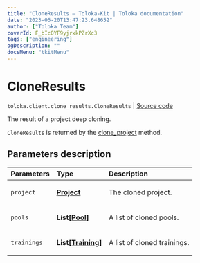 ```yaml
---
title: "CloneResults — Toloka-Kit | Toloka documentation"
date: "2023-06-20T13:47:23.648652"
author: ["Toloka Team"]
coverId: F_bIcOYF9yjrxkPZrXc3
tags: ["engineering"]
ogDescription: ""
docsMenu: "tkitMenu"
---
```


# CloneResults

`toloka.client.clone_results.CloneResults` | [Source code](https://github.com/Toloka/toloka-kit/blob/v1.2.0/src/client/clone_results.py#L8)

The result of a project deep cloning.

`CloneResults` is returned by the [clone_project](/docs/toloka-kit/reference/toloka.client.TolokaClient.clone_project) method.

## Parameters description

| Parameters | Type | Description |
| :----------| :----| :-----------|
`project`|**[Project](/docs/toloka-kit/reference/toloka.client.project.Project)**|<p>The cloned project.</p>
`pools`|**List\[[Pool](/docs/toloka-kit/reference/toloka.client.pool.Pool)\]**|<p>A list of cloned pools.</p>
`trainings`|**List\[[Training](/docs/toloka-kit/reference/toloka.client.training.Training)\]**|<p>A list of cloned trainings.</p>